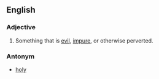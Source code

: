 ==English==

===Adjective===
#Something that is [[evil]], [[impure]], or otherwise perverted.

===Antonym===
*[[holy]]